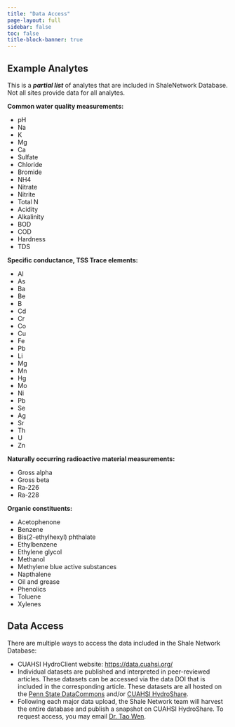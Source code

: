 ```yaml
---
title: "Data Access"
page-layout: full
sidebar: false
toc: false
title-block-banner: true
---
```


## Example Analytes

This is a **_partial list_** of analytes that are included in ShaleNetwork Database. Not all sites provide data for all analytes.

**Common water quality measurements:**

-   pH
-   Na
-   K
-   Mg
-   Ca
-   Sulfate
-   Chloride
-   Bromide
-   NH4
-   Nitrate
-   Nitrite
-   Total N
-   Acidity
-   Alkalinity
-   BOD
-   COD
-   Hardness
-   TDS

**Specific conductance, TSS Trace elements:**

-   Al
-   As
-   Ba
-   Be
-   B
-   Cd
-   Cr
-   Co
-   Cu
-   Fe
-   Pb
-   Li
-   Mg
-   Mn
-   Hg
-   Mo
-   Ni
-   Pb
-   Se
-   Ag
-   Sr
-   Th
-   U
-   Zn

**Naturally occurring radioactive material measurements:**

-   Gross alpha
-   Gross beta
-   Ra-226
-   Ra-228

**Organic constituents:**

-   Acetophenone
-   Benzene
-   Bis(2-ethylhexyl) phthalate
-   Ethylbenzene
-   Ethylene glycol
-   Methanol
-   Methylene blue active substances
-   Napthalene
-   Oil and grease
-   Phenolics
-   Toluene
-   Xylenes

## Data Access

There are multiple ways to access the data included in the Shale Network Database:

-   CUAHSI HydroClient website: [https://data.cuahsi.org/](https://data.cuahsi.org/){target="_blank"}
-   Individual datasets are published and interpreted in peer-reviewed articles. These datasets can be accessed via the data DOI that is included in the corresponding article. These datasets are all hosted on the [Penn State DataCommons](https://www.datacommons.psu.edu/){target="_blank"} and/or [CUAHSI HydroShare](https://www.hydroshare.org/){target="_blank"}.
-   Following each major data upload, the Shale Network team will harvest the entire database and publish a snapshot on CUAHSI HydroShare. To request access, you may email [Dr. Tao Wen](mailto:twen08@syr.edu).